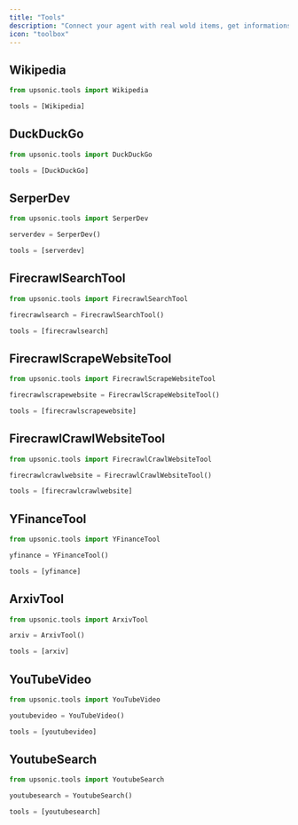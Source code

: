 ```yaml
---
title: "Tools"
description: "Connect your agent with real wold items, get informations and create actions."
icon: "toolbox"
---
```


## Wikipedia

```python
from upsonic.tools import Wikipedia

tools = [Wikipedia]
```


## DuckDuckGo

```python
from upsonic.tools import DuckDuckGo

tools = [DuckDuckGo]
```


## SerperDev

```python
from upsonic.tools import SerperDev

serverdev = SerperDev()

tools = [serverdev]
```

## FirecrawlSearchTool

```python
from upsonic.tools import FirecrawlSearchTool

firecrawlsearch = FirecrawlSearchTool()

tools = [firecrawlsearch]
```

## FirecrawlScrapeWebsiteTool

```python
from upsonic.tools import FirecrawlScrapeWebsiteTool

firecrawlscrapewebsite = FirecrawlScrapeWebsiteTool()

tools = [firecrawlscrapewebsite]
```


## FirecrawlCrawlWebsiteTool

```python
from upsonic.tools import FirecrawlCrawlWebsiteTool

firecrawlcrawlwebsite = FirecrawlCrawlWebsiteTool()

tools = [firecrawlcrawlwebsite]
```

## YFinanceTool

```python
from upsonic.tools import YFinanceTool

yfinance = YFinanceTool()

tools = [yfinance]
```

## ArxivTool

```python
from upsonic.tools import ArxivTool

arxiv = ArxivTool()

tools = [arxiv]
```

## YouTubeVideo

```python
from upsonic.tools import YouTubeVideo

youtubevideo = YouTubeVideo()

tools = [youtubevideo]
```

## YoutubeSearch

```python
from upsonic.tools import YoutubeSearch

youtubesearch = YoutubeSearch()

tools = [youtubesearch]
```
